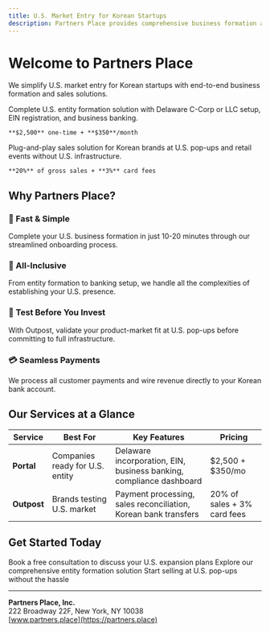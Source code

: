 ```yaml
---
title: U.S. Market Entry for Korean Startups
description: Partners Place provides comprehensive business formation and sales support solutions for Korean companies entering the U.S. market
---
```


# Welcome to Partners Place

We simplify U.S. market entry for Korean startups with end-to-end business formation and sales solutions.

<CardGroup cols={2}>
  <Card title="Portal" icon="building" href="/services/portal">
    Complete U.S. entity formation solution with Delaware C-Corp or LLC setup, EIN registration, and business banking.
    
    **$2,500** one-time + **$350**/month
  </Card>
  <Card title="Outpost" icon="store" href="/services/outpost">
    Plug-and-play sales solution for Korean brands at U.S. pop-ups and retail events without U.S. infrastructure.
    
    **20%** of gross sales + **3%** card fees
  </Card>
</CardGroup>

## Why Partners Place?

### 🚀 Fast & Simple
Complete your U.S. business formation in just 10-20 minutes through our streamlined onboarding process.

### 💼 All-Inclusive
From entity formation to banking setup, we handle all the complexities of establishing your U.S. presence.

### 🏪 Test Before You Invest
With Outpost, validate your product-market fit at U.S. pop-ups before committing to full infrastructure.

### 💳 Seamless Payments
We process all customer payments and wire revenue directly to your Korean bank account.

## Our Services at a Glance

| Service | Best For | Key Features | Pricing |
|---------|----------|--------------|---------|
| **Portal** | Companies ready for U.S. entity | Delaware incorporation, EIN, business banking, compliance dashboard | $2,500 + $350/mo |
| **Outpost** | Brands testing U.S. market | Payment processing, sales reconciliation, Korean bank transfers | 20% of sales + 3% card fees |

## Get Started Today

<CardGroup cols={3}>
  <Card title="Schedule Consultation" icon="calendar" href="mailto:info@partners.place">
    Book a free consultation to discuss your U.S. expansion plans
  </Card>
  <Card title="Learn About Portal" icon="book" href="/services/portal">
    Explore our comprehensive entity formation solution
  </Card>
  <Card title="Discover Outpost" icon="rocket" href="/services/outpost">
    Start selling at U.S. pop-ups without the hassle
  </Card>
</CardGroup>

---

**Partners Place, Inc.**  
222 Broadway 22F, New York, NY 10038  
[www.partners.place](https://partners.place)